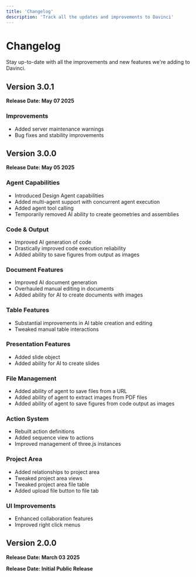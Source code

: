```yaml
---
title: 'Changelog'
description: 'Track all the updates and improvements to Davinci'
---
```


# Changelog

Stay up-to-date with all the improvements and new features we're adding to Davinci.

## Version 3.0.1

**Release Date: May 07 2025**

### Improvements
- Added server maintenance warnings
- Bug fixes and stability improvements

## Version 3.0.0

**Release Date: May 05 2025**

### Agent Capabilities
- Introduced Design Agent capabilities
- Added multi-agent support with concurrent agent execution
- Added agent tool calling
- Temporarily removed AI ability to create geometries and assemblies

### Code & Output
- Improved AI generation of code
- Drastically improved code execution reliability
- Added ability to save figures from output as images

### Document Features
- Improved AI document generation
- Overhauled manual editing in documents
- Added ability for AI to create documents with images

### Table Features
- Substantial improvements in AI table creation and editing
- Tweaked manual table interactions

### Presentation Features
- Added slide object
- Added ability for AI to create slides

### File Management
- Added ability of agent to save files from a URL
- Added ability of agent to extract images from PDF files
- Added ability of agent to save figures from code output as images

### Action System
- Rebuilt action definitions
- Added sequence view to actions
- Improved management of three.js instances

### Project Area
- Added relationships to project area
- Tweaked project area views
- Tweaked project area file table
- Added upload file button to file tab

### UI Improvements
- Enhanced collaboration features
- Improved right click menus

## Version 2.0.0

**Release Date: March 03 2025**

**Release Date: Initial Public Release**
